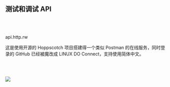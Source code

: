 
## 测试和调试 API

<br></br>

<Link href="https://api.http.rw/" target="_blank" style={{ textDecoration: 'none', color: '#3A9FE8' }}>api.http.rw</Link>

这是使用开源的 Hoppscotch 项目搭建得一个类似 Postman 的在线服务，同时登录的 GitHub 已经被魔改成 LINUX DO Connect，支持使用简体中文。

<br></br>

<Image src="/httprw_api.png" width={1200} height={643} />
